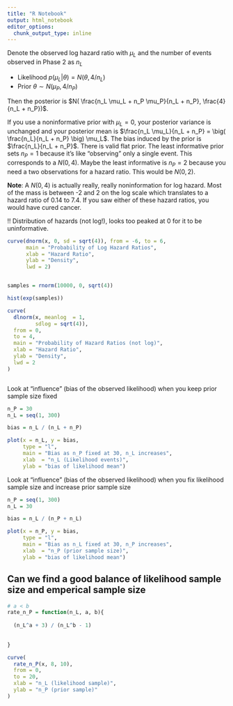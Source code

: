 ```yaml
---
title: "R Notebook"
output: html_notebook
editor_options: 
  chunk_output_type: inline
---
```


Denote the observed log hazard ratio with $\mu_L$ and the number of events observed in Phase 2 as $n_L$

+ Likelihood $p(\mu_L | \theta ) = N(\theta, 4 / n_L)$ 
+ Prior $\theta \sim N( \mu_P, 4 / n_P)$

Then the posterior is $N( \frac{n_L  \mu_L + n_P \mu_P}{n_L + n_P}, \frac{4}{n_L + n_P})$.


If you use a noninformative prior with $\mu_L = 0$, your posterior variance is unchanged and your posterior mean is $\frac{n_L  \mu_L}{n_L + n_P} = \big( \frac{n_L}{n_L + n_P} \big) \mu_L$. The bias induced by the prior is $\frac{n_L}{n_L + n_P}$. There is valid flat prior. The least informative prior sets $n_P = 1$ because it's like "observing" only a single event. This corresponds to a $N(0, 4).$ Maybe the least informative is $n_P = 2$ because you need a two observations for a hazard ratio. This would be $N(0, 2)$.

**Note**: A $N(0, 4)$ is actually really, really noninformation for log hazard. Most of the mass is between -2 and 2 on the log scale which translates to a hazard ratio of 0.14 to 7.4. If you saw either of these hazard ratios, you would have cured cancer.

!! Distribution of hazards (not log!), looks too peaked at 0 for it to be uninformative. 
```r

curve(dnorm(x, 0, sd = sqrt(4)), from = -6, to = 6, 
      main = "Probability of Log Hazard Ratios",
      xlab = "Hazard Ratio",
      ylab = "Density",
      lwd = 2)


samples = rnorm(10000, 0, sqrt(4))

hist(exp(samples))

curve(
  dlnorm(x, meanlog  = 1,
         sdlog = sqrt(4)),
  from = 0,
  to = 4,
  main = "Probability of Hazard Ratios (not log)",
  xlab = "Hazard Ratio",
  ylab = "Density",
  lwd = 2
)



```


Look at "influence" (bias of the observed likelihood) when you keep prior sample size fixed
```r
n_P = 30
n_L = seq(1, 300)

bias = n_L / (n_L + n_P)

plot(x = n_L, y = bias,
     type = "l",
     main = "Bias as n_P fixed at 30, n_L increases",
     xlab  = "n_L (Likelihood events)",
     ylab = "bias of likelihood mean")
```

Look at "influence" (bias of the observed likelihood) when you fix likelihood sample size and increase prior sample size
```r
n_P = seq(1, 300) 
n_L = 30

bias = n_L / (n_P + n_L)

plot(x = n_P, y = bias,
     type = "l",
     main = "Bias as n_L fixed at 30, n_P increases",
     xlab  = "n_P (prior sample size)",
     ylab = "bias of likelihood mean")
```


## Can we find a good balance of likelihood sample size and emperical sample size

```r
# a < b
rate_n_P = function(n_L, a, b){
  
  (n_L^a + 3) / (n_L^b - 1)
  
  
}

curve(
  rate_n_P(x, 8, 10), 
  from = 0, 
  to = 20,
  xlab = "n_L (likelihood sample)",
  ylab = "n_P (prior sample)"
)


```

